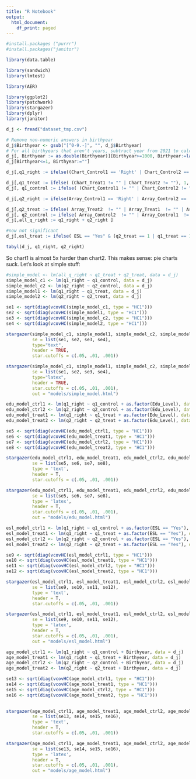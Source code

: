 ```yaml
---
title: "R Notebook"
output:
  html_document:
    df_print: paged
---
```


```r
#install.packages ("purrr")
#install.packages("janitor")
```


```r
library(data.table)

library(sandwich)
library(lmtest)

library(AER) 

library(ggplot2) 
library(patchwork)
library(stargazer)
library(dplyr)
library(janitor)
```

```r
d_j <- fread("dataset_tmp.csv")

# Remove non-numeric answers in birthyear
d_j$Birthyear <- gsub("[^0-9.-]", "", d_j$Birthyear)
# For all birthyears that aren't years, subtract year from 2021 to calculate age
d_j[, Birthyear := as.double(Birthyear)][Birthyear>=1000, Birthyear:=lapply(Birthyear, function(x){2021-x})]
d_j[Birthyear<=1, Birthyear:=""]

```


```r

d_j[,q1_right := ifelse((Chart_Control1 == 'Right' | Chart_Control2 == 'Right' | Chart_Treat1 == 'Right' | Chart_Treat2 == 'Right'), 1, 0) ]

d_j[,q1_treat := ifelse( (Chart_Treat1 != "" | Chart_Treat2 != ""), 1, 0) ]
d_j[, q1_control := ifelse( (Chart_Control1 != "" | Chart_Control2 != ""), 1, 0) ]
```



```r
d_j[,q2_right := ifelse(Array_Control1 == 'Right' | Array_Control2 == 'Right' | Array_Control3 == 'Right' | Array_Treat1 == 'Right' | Array_Treat2 == 'Right' | Array_Treat3 == 'Right', 1, 0) ]

d_j[,q2_treat := ifelse( Array_Treat2  != "" | Array_Treat1  != "" | Array_Treat3 != "", 1, 0) ]
d_j[, q2_control := ifelse( Array_Control2  != "" | Array_Control1  != "" | Array_Control3 != "", 1, 0) ]
d_j[,all_q_right := q1_right + q2_right ]

#now not significant
d_j[,esl_treat := ifelse( ESL == "Yes" & (q2_treat == 1 | q1_treat == 1), 1, 0) ]

tabyl(d_j, q1_right, q2_right)
```






So chart1 is almost 5x harder than chart2. This makes sense: pie charts suck. Let's look at simple stuff:
```r
#simple_model <- lm(all_q_right ~ q1_treat + q2_treat, data = d_j)
simple_model_c1 <- lm(q1_right ~ q1_control, data = d_j)
simple_model_c2 <- lm(q2_right ~ q2_control, data = d_j)
simple_model1 <- lm(q1_right ~ q1_treat, data = d_j)
simple_model2 <- lm(q2_right ~ q2_treat, data = d_j)

se1 <- sqrt(diag(vcovHC(simple_model_c1, type = "HC1")))
se2 <- sqrt(diag(vcovHC(simple_model1, type = "HC1")))
se3 <- sqrt(diag(vcovHC(simple_model_c2, type = "HC1")))
se4 <- sqrt(diag(vcovHC(simple_model2, type = "HC1")))

stargazer(simple_model_c1, simple_model1, simple_model_c2, simple_model2,
          se = list(se1, se2, se3, se4),
          type="text",
          header = TRUE, 
          star.cutoffs = c(.05, .01, .001))

stargazer(simple_model_c1, simple_model1, simple_model_c2, simple_model2,
          se = list(se1, se2, se3, se4),
          type="latex",
          header = TRUE, 
          star.cutoffs = c(.05, .01, .001), 
          out = "models/simple_model.html")
```


```r
edu_model_ctrl1 <- lm(q1_right ~ q1_control + as.factor(Edu_Level), data = d_j)
edu_model_ctrl2 <- lm(q2_right ~ q2_control + as.factor(Edu_Level), data = d_j)
edu_model_treat1 <- lm(q1_right ~ q1_treat + as.factor(Edu_Level), data = d_j)
edu_model_treat2 <- lm(q2_right ~ q2_treat + as.factor(Edu_Level), data = d_j)

se5 <- sqrt(diag(vcovHC(edu_model_ctrl1, type = "HC1")))
se6 <- sqrt(diag(vcovHC(edu_model_treat1, type = "HC1")))
se7 <- sqrt(diag(vcovHC(edu_model_ctrl2, type = "HC1")))
se8 <- sqrt(diag(vcovHC(edu_model_treat2, type = "HC1")))

stargazer(edu_model_ctrl1, edu_model_treat1, edu_model_ctrl2, edu_model_treat2,
          se = list(se5, se6, se7, se8),
          type = 'text',
          header = T, 
          star.cutoffs = c(.05, .01, .001))

stargazer(edu_model_ctrl1, edu_model_treat1, edu_model_ctrl2, edu_model_treat2,
          se = list(se5, se6, se7, se8),
          type = 'latex',
          header = T, 
          star.cutoffs = c(.05, .01, .001),
          out = "models/edu_model.html")
```


```r
esl_model_ctrl1 <- lm(q1_right ~ q1_control + as.factor(ESL == "Yes"), data = d_j)
esl_model_treat1 <- lm(q1_right ~ q1_treat + as.factor(ESL == "Yes"), data = d_j)
esl_model_ctrl2 <- lm(q2_right ~ q2_control + as.factor(ESL == "Yes"), data = d_j)
esl_model_treat2 <- lm(q2_right ~ q2_treat + as.factor(ESL == "Yes"), data = d_j)

se9 <- sqrt(diag(vcovHC(esl_model_ctrl1, type = "HC1")))
se10 <- sqrt(diag(vcovHC(esl_model_treat1, type = "HC1")))
se11 <- sqrt(diag(vcovHC(esl_model_ctrl2, type = "HC1")))
se12 <- sqrt(diag(vcovHC(esl_model_treat2, type = "HC1")))

stargazer(esl_model_ctrl1, esl_model_treat1, esl_model_ctrl2, esl_model_treat2,
          se = list(se9, se10, se11, se12),
          type = 'text',
          header = T,
          star.cutoffs = c(.05, .01, .001))

stargazer(esl_model_ctrl1, esl_model_treat1, esl_model_ctrl2, esl_model_treat2,
          se = list(se9, se10, se11, se12),
          type = 'latex',
          header = T,
          star.cutoffs = c(.05, .01, .001),
          out = "models/esl_model.html")
```



```r
age_model_ctrl1 <- lm(q1_right ~ q1_control + Birthyear, data = d_j)
age_model_treat1 <- lm(q1_right ~ q1_treat + Birthyear, data = d_j)
age_model_ctrl2 <- lm(q2_right ~ q2_control + Birthyear, data = d_j)
age_model_treat2 <- lm(q2_right ~ q2_treat + Birthyear, data = d_j)

se13 <- sqrt(diag(vcovHC(age_model_ctrl1, type = "HC1")))
se14 <- sqrt(diag(vcovHC(age_model_treat1, type = "HC1")))
se15 <- sqrt(diag(vcovHC(age_model_ctrl2, type = "HC1")))
se16 <- sqrt(diag(vcovHC(age_model_treat2, type = "HC1")))

  
stargazer(age_model_ctrl1, age_model_treat1, age_model_ctrl2, age_model_treat2,
          se = list(se13, se14, se15, se16),
          type = 'text',
          header = T,
          star.cutoffs = c(.05, .01, .001))

stargazer(age_model_ctrl1, age_model_treat1, age_model_ctrl2, age_model_treat2,
          se = list(se13, se14, se15, se16),
          type = 'latex',
          header = T,
          star.cutoffs = c(.05, .01, .001),
          out = "models/age_model.html")
```


 

 
